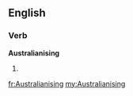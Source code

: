 ==English==

===Verb===
'''Australianising'''

# {{present participle of|Australianise}}

[[fr:Australianising]]
[[my:Australianising]]